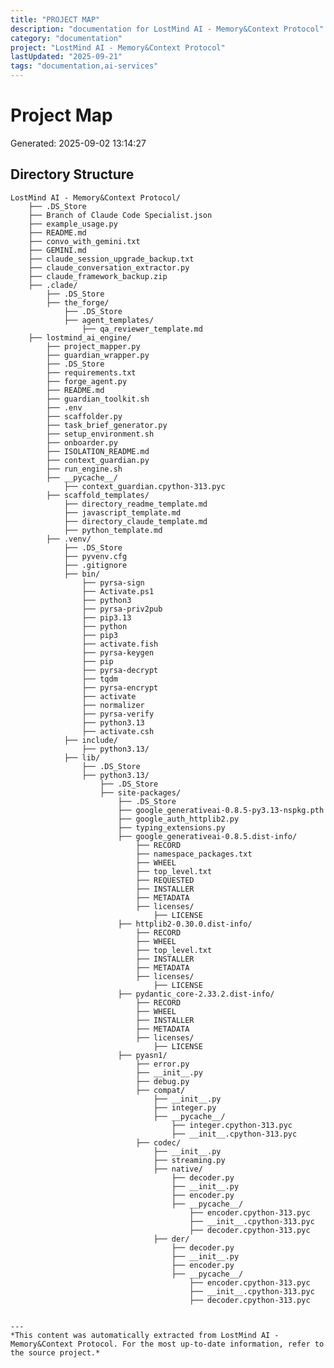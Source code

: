 ```yaml
---
title: "PROJECT MAP"
description: "documentation for LostMind AI - Memory&Context Protocol"
category: "documentation"
project: "LostMind AI - Memory&Context Protocol"
lastUpdated: "2025-09-21"
tags: "documentation,ai-services"
---
```



# Project Map
Generated: 2025-09-02 13:14:27

## Directory Structure
```
LostMind AI - Memory&Context Protocol/
    ├── .DS_Store
    ├── Branch of Claude Code Specialist.json
    ├── example_usage.py
    ├── README.md
    ├── convo_with_gemini.txt
    ├── GEMINI.md
    ├── claude_session_upgrade_backup.txt
    ├── claude_conversation_extractor.py
    ├── claude_framework_backup.zip
    ├── .clade/
        ├── .DS_Store
        ├── the_forge/
            ├── .DS_Store
            ├── agent_templates/
                ├── qa_reviewer_template.md
    ├── lostmind_ai_engine/
        ├── project_mapper.py
        ├── guardian_wrapper.py
        ├── .DS_Store
        ├── requirements.txt
        ├── forge_agent.py
        ├── README.md
        ├── guardian_toolkit.sh
        ├── .env
        ├── scaffolder.py
        ├── task_brief_generator.py
        ├── setup_environment.sh
        ├── onboarder.py
        ├── ISOLATION_README.md
        ├── context_guardian.py
        ├── run_engine.sh
        ├── __pycache__/
            ├── context_guardian.cpython-313.pyc
        ├── scaffold_templates/
            ├── directory_readme_template.md
            ├── javascript_template.md
            ├── directory_claude_template.md
            ├── python_template.md
        ├── .venv/
            ├── .DS_Store
            ├── pyvenv.cfg
            ├── .gitignore
            ├── bin/
                ├── pyrsa-sign
                ├── Activate.ps1
                ├── python3
                ├── pyrsa-priv2pub
                ├── pip3.13
                ├── python
                ├── pip3
                ├── activate.fish
                ├── pyrsa-keygen
                ├── pip
                ├── pyrsa-decrypt
                ├── tqdm
                ├── pyrsa-encrypt
                ├── activate
                ├── normalizer
                ├── pyrsa-verify
                ├── python3.13
                ├── activate.csh
            ├── include/
                ├── python3.13/
            ├── lib/
                ├── .DS_Store
                ├── python3.13/
                    ├── .DS_Store
                    ├── site-packages/
                        ├── .DS_Store
                        ├── google_generativeai-0.8.5-py3.13-nspkg.pth
                        ├── google_auth_httplib2.py
                        ├── typing_extensions.py
                        ├── google_generativeai-0.8.5.dist-info/
                            ├── RECORD
                            ├── namespace_packages.txt
                            ├── WHEEL
                            ├── top_level.txt
                            ├── REQUESTED
                            ├── INSTALLER
                            ├── METADATA
                            ├── licenses/
                                ├── LICENSE
                        ├── httplib2-0.30.0.dist-info/
                            ├── RECORD
                            ├── WHEEL
                            ├── top_level.txt
                            ├── INSTALLER
                            ├── METADATA
                            ├── licenses/
                                ├── LICENSE
                        ├── pydantic_core-2.33.2.dist-info/
                            ├── RECORD
                            ├── WHEEL
                            ├── INSTALLER
                            ├── METADATA
                            ├── licenses/
                                ├── LICENSE
                        ├── pyasn1/
                            ├── error.py
                            ├── __init__.py
                            ├── debug.py
                            ├── compat/
                                ├── __init__.py
                                ├── integer.py
                                ├── __pycache__/
                                    ├── integer.cpython-313.pyc
                                    ├── __init__.cpython-313.pyc
                            ├── codec/
                                ├── __init__.py
                                ├── streaming.py
                                ├── native/
                                    ├── decoder.py
                                    ├── __init__.py
                                    ├── encoder.py
                                    ├── __pycache__/
                                        ├── encoder.cpython-313.pyc
                                        ├── __init__.cpython-313.pyc
                                        ├── decoder.cpython-313.pyc
                                ├── der/
                                    ├── decoder.py
                                    ├── __init__.py
                                    ├── encoder.py
                                    ├── __pycache__/
                                        ├── encoder.cpython-313.pyc
                                        ├── __init__.cpython-313.pyc
                                        ├── decoder.cpython-313.pyc
            

---
*This content was automatically extracted from LostMind AI - Memory&Context Protocol. For the most up-to-date information, refer to the source project.*
